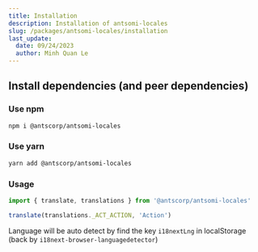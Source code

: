 ```yaml
---
title: Installation
description: Installation of antsomi-locales
slug: /packages/antsomi-locales/installation
last_update:
  date: 09/24/2023
  author: Minh Quan Le
---
```


## Install dependencies (and peer dependencies)

### Use npm

```bash
npm i @antscorp/antsomi-locales
```

### Use yarn

```bash
yarn add @antscorp/antsomi-locales
```

### Usage

```typescript
import { translate, translations } from '@antscorp/antsomi-locales'

translate(translations._ACT_ACTION, 'Action')
```

Language will be auto detect by find the key `i18nextLng` in localStorage (back by `i18next-browser-languagedetector`)

